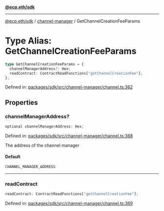 [**@ecp.eth/sdk**](../../index.mdx)

***

[@ecp.eth/sdk](/sdk-reference/index.mdx) / [channel-manager](/sdk-reference/channel-manager/index.mdx) / GetChannelCreationFeeParams

# Type Alias: GetChannelCreationFeeParams

```ts
type GetChannelCreationFeeParams = {
  channelManagerAddress?: Hex;
  readContract: ContractReadFunctions["getChannelCreationFee"];
};
```

Defined in: [packages/sdk/src/channel-manager/channel.ts:362](https://github.com/ecp-eth/comments-monorepo/blob/main/packages/sdk/src/channel-manager/channel.ts#L362)

## Properties

### channelManagerAddress?

```ts
optional channelManagerAddress: Hex;
```

Defined in: [packages/sdk/src/channel-manager/channel.ts:368](https://github.com/ecp-eth/comments-monorepo/blob/main/packages/sdk/src/channel-manager/channel.ts#L368)

The address of the channel manager

#### Default

```ts
CHANNEL_MANAGER_ADDRESS
```

***

### readContract

```ts
readContract: ContractReadFunctions["getChannelCreationFee"];
```

Defined in: [packages/sdk/src/channel-manager/channel.ts:369](https://github.com/ecp-eth/comments-monorepo/blob/main/packages/sdk/src/channel-manager/channel.ts#L369)
